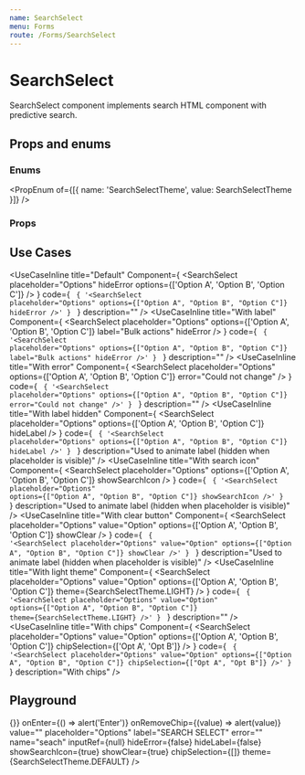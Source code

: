 ```yaml
---
name: SearchSelect
menu: Forms
route: /Forms/SearchSelect
---
```



# SearchSelect

SearchSelect component implements search HTML component with predictive search.

## Props and enums

### Enums

<PropEnum of={[{ name: 'SearchSelectTheme', value: SearchSelectTheme }]} />

### Props

<Props of={SearchSelectPropsComponent} />

## Use Cases

<UseCaseInline
  title="Default"
  Component={
    <SearchSelect
      placeholder="Options"
      hideError
      options={['Option A', 'Option B', 'Option C']}
    />
  }
  code={
    <code>
      {
        '<SearchSelect placeholder="Options" options={["Option A", "Option B", "Option C"]} hideError />'
      }
    </code>
  }
  description=""
/>
<UseCaseInline
  title="With label"
  Component={
    <SearchSelect
      placeholder="Options"
      options={['Option A', 'Option B', 'Option C']}
      label="Bulk actions"
      hideError
    />
  }
  code={
    <code>
      {
        '<SearchSelect placeholder="Options" options={["Option A", "Option B", "Option C"]} label="Bulk actions" hideError />'
      }
    </code>
  }
  description=""
/>
<UseCaseInline
  title="With error"
  Component={
    <SearchSelect
      placeholder="Options"
      options={['Option A', 'Option B', 'Option C']}
      error="Could not change"
    />
  }
  code={
    <code>
      {
        '<SearchSelect placeholder="Options" options={["Option A", "Option B", "Option C"]} error="Could not change" />'
      }
    </code>
  }
  description=""
/>
<UseCaseInline
  title="With label hidden"
  Component={
    <SearchSelect
      placeholder="Options"
      options={['Option A', 'Option B', 'Option C']}
      hideLabel
    />
  }
  code={
    <code>
      {
        '<SearchSelect placeholder="Options" options={["Option A", "Option B", "Option C"]} hideLabel />'
      }
    </code>
  }
  description="Used to animate label (hidden when placeholder is visible)"
/>
<UseCaseInline
  title="With search icon"
  Component={
    <SearchSelect
      placeholder="Options"
      options={['Option A', 'Option B', 'Option C']}
      showSearchIcon
    />
  }
  code={
    <code>
      {
        '<SearchSelect placeholder="Options" options={["Option A", "Option B", "Option C"]} showSearchIcon />'
      }
    </code>
  }
  description="Used to animate label (hidden when placeholder is visible)"
/>
<UseCaseInline
  title="With clear button"
  Component={
    <SearchSelect
      placeholder="Options"
      value="Option"
      options={['Option A', 'Option B', 'Option C']}
      showClear
    />
  }
  code={
    <code>
      {
        '<SearchSelect placeholder="Options" value="Option" options={["Option A", "Option B", "Option C"]} showClear />'
      }
    </code>
  }
  description="Used to animate label (hidden when placeholder is visible)"
/>
<UseCaseInline
  title="With light theme"
  Component={
    <SearchSelect
      placeholder="Options"
      value="Option"
      options={['Option A', 'Option B', 'Option C']}
      theme={SearchSelectTheme.LIGHT}
    />
  }
  code={
    <code>
      {
        '<SearchSelect placeholder="Options" value="Option" options={["Option A", "Option B", "Option C"]} theme={SearchSelectTheme.LIGHT} />'
      }
    </code>
  }
  description=""
/>
<UseCaseInline
  title="With chips"
  Component={
    <SearchSelect
      placeholder="Options"
      value="Option"
      options={['Option A', 'Option B', 'Option C']}
      chipSelection={['Opt A', 'Opt B']}
    />
  }
  code={
    <code>
      {
        '<SearchSelect placeholder="Options" value="Option" options={["Option A", "Option B", "Option C"]} chipSelection={["Opt A", "Opt B"]} />'
      }
    </code>
  }
  description="With chips"
/>

## Playground

<Playground>
  <SearchSelect
    options={['Option A', 'Option B', 'Option C']}
    onChange={() => {}}
    onEnter={() => alert('Enter')}
    onRemoveChip={(value) => alert(value)}
    value=""
    placeholder="Options"
    label="SEARCH SELECT"
    error=""
    name="seach"
    inputRef={null}
    hideError={false}
    hideLabel={false}
    showSearchIcon={true}
    showClear={true}
    chipSelection={[]}
    theme={SearchSelectTheme.DEFAULT}
  />
</Playground>
